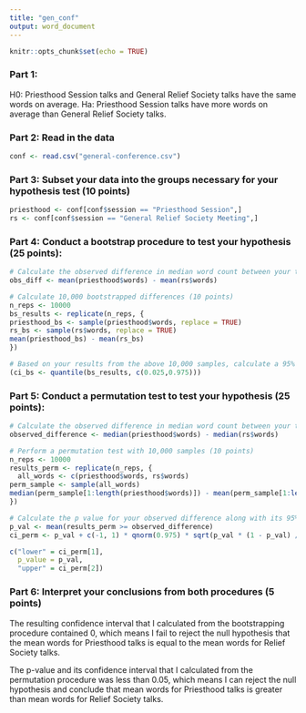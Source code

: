 ```yaml
---
title: "gen_conf"
output: word_document
---
```


```r
knitr::opts_chunk$set(echo = TRUE)
```
### Part 1:
H0: Priesthood Session talks and General Relief Society talks have the same words on average.
Ha: Priesthood Session talks have more words on average than General Relief Society talks.

### Part 2: Read in the data
```r
conf <- read.csv("general-conference.csv")
```

### Part 3: Subset your data into the groups necessary for your hypothesis test (10 points)
```r
priesthood <- conf[conf$session == "Priesthood Session",]
rs <- conf[conf$session == "General Relief Society Meeting",]
```

### Part 4: Conduct a bootstrap procedure to test your hypothesis (25 points):
```r
# Calculate the observed difference in median word count between your two groups (5 points)
obs_diff <- mean(priesthood$words) - mean(rs$words)

# Calculate 10,000 bootstrapped differences (10 points)
n_reps <- 10000
bs_results <- replicate(n_reps, {
priesthood_bs <- sample(priesthood$words, replace = TRUE)
rs_bs <- sample(rs$words, replace = TRUE)
mean(priesthood_bs) - mean(rs_bs)
})

# Based on your results from the above 10,000 samples, calculate a 95% confidence interval on your observed difference (10 points)
(ci_bs <- quantile(bs_results, c(0.025,0.975)))
```

### Part 5: Conduct a permutation test to test your hypothesis (25 points):
```r
# Calculate the observed difference in median word count between your two groups (5 points)
observed_difference <- median(priesthood$words) - median(rs$words)

# Perform a permutation test with 10,000 samples (10 points)
n_reps <- 10000
results_perm <- replicate(n_reps, {
  all_words <- c(priesthood$words, rs$words)
perm_sample <- sample(all_words)
median(perm_sample[1:length(priesthood$words)]) - mean(perm_sample[1:length(rs$words)])
})

# Calculate the p value for your observed difference along with its 95% confidence interval (10 points)
p_val <- mean(results_perm >= observed_difference)
ci_perm <- p_val + c(-1, 1) * qnorm(0.975) * sqrt(p_val * (1 - p_val) / n_reps)

c("lower" = ci_perm[1],
  p_value = p_val,
  "upper" = ci_perm[2])
```

### Part 6: Interpret your conclusions from both procedures (5 points)
The resulting confidence interval that I calculated from the bootstrapping procedure contained 0, which means I fail to reject the null hypothesis that the mean words for Priesthood talks is equal to the mean words for Relief Society talks.

The p-value and its confidence interval that I calculated from the permutation procedure was less than 0.05, which means I can reject the null hypothesis and conclude that mean words for Priesthood talks is greater than mean words for Relief Society talks.
